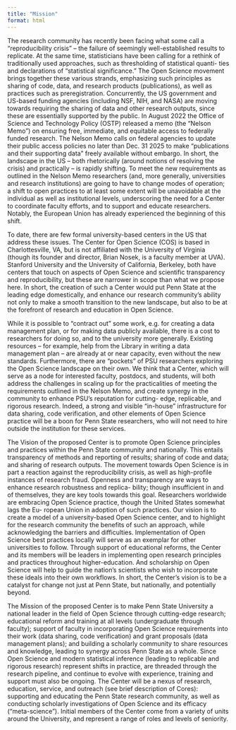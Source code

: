 ```yaml
---
title: "Mission"
format: html
---
```


The research community has recently been facing what some call a “reproducibility crisis” – the failure of seemingly well-established results to replicate. At the same time, statisticians have been calling for a rethink of traditionally used approaches, such as thresholding of statistical quanti- ties and declarations of “statistical significance.” The Open Science movement brings together these various strands, emphasizing such principles as sharing of code, data, and research products (publications), as well as practices such as preregistration. Concurrently, the US government and US-based funding agencies (including NSF, NIH, and NASA) are moving towards requiring the sharing of data and other research outputs, since these are essentially supported by the public. In August 2022 the Office of Science and Technology Policy (OSTP) released a memo (the “Nelson Memo”) on ensuring free, immediate, and equitable access to federally funded research. The Nelson Memo calls on federal agencies to update their public access policies no later than Dec. 31 2025 to make “publications and their supporting data” freely available without embargo. In short, the landscape in the US – both rhetorically (around notions of resolving the crisis) and practically – is rapidly shifting. To meet the new requirements as outlined in the Nelson Memo researchers (and, more generally, universities and research institutions) are going to have to change modes of operation; a shift to open practices to at least some extent will be unavoidable at the individual as well as institutional levels, underscoring the need for a Center to coordinate faculty efforts, and to support and educate researchers. Notably, the European Union has already experienced the beginning of this shift.

To date, there are few formal university-based centers in the US that address these issues. The Center for Open Science (COS) is based in Charlottesville, VA, but is not affiliated with the University of Virginia (though its founder and director, Brian Nosek, is a faculty member at UVA). Stanford University and the University of California, Berkeley, both have centers that touch on aspects of Open Science and scientific transparency and reproducibility, but these are narrower in scope than what we propose here. In short, the creation of such a Center would put Penn State at the leading edge domestically, and enhance our research community’s ability not only to make a smooth transition to the new landscape, but also to be at the forefront of research and education in Open Science.

While it is possible to “contract out” some work, e.g. for creating a data management plan, or for making data publicly available, there is a cost to researchers for doing so, and to the university more generally. Existing resources – for example, help from the Library in writing a data management plan – are already at or near capacity, even without the new standards. Furthermore, there are “pockets” of PSU researchers exploring the Open Science landscape on their own. We think that a Center, which will serve as a node for interested faculty, postdocs, and students, will both address the challenges in scaling up for the practicalities of meeting the requirements outlined in the Nelson Memo, and create synergy in the community to enhance PSU’s reputation for cutting- edge, replicable, and rigorous research. Indeed, a strong and visible “in-house” infrastructure for data sharing, code verification, and other elements of Open Science practice will be a boon for Penn State researchers, who will not need to hire outside the institution for these services.

The Vision of the proposed Center is to promote Open Science principles and practices within the Penn State community and nationally. This entails transparency of methods and reporting of results; sharing of code and data; and sharing of research outputs. The movement towards Open Science is in part a reaction against the reproducibility crisis, as well as high-profile instances of research fraud. Openness and transparency are ways to enhance research robustness and replica- bility; though insufficient in and of themselves, they are key tools towards this goal. Researchers worldwide are embracing Open Science practice, though the United States somewhat lags the Eu- ropean Union in adoption of such practices. Our vision is to create a model of a university-based Open Science center, and to highlight for the research community the benefits of such an approach, while acknowledging the barriers and difficulties. Implementation of Open Science best practices locally will serve as an exemplar for other universities to follow. Through support of educational reforms, the Center and its members will be leaders in implementing open research principles and practices throughout higher-education. And scholarship on Open Science will help to guide the nation’s scientists who wish to incorporate these ideals into their own workflows. In short, the Center’s vision is to be a catalyst for change not just at Penn State, but nationally, and potentially beyond.

The Mission of the proposed Center is to make Penn State University a national leader in the field of Open Science through cutting-edge research; educational reform and training at all levels (undergraduate through faculty); support of faculty in incorporating Open Science requirements into their work (data sharing, code verification) and grant proposals (data management plans); and building a scholarly community to share resources and knowledge, leading to synergy across Penn State as a whole. Since Open Science and modern statistical inference (leading to replicable and rigorous research) represent shifts in practice, are threaded through the research pipeline, and continue to evolve with experience, training and support must also be ongoing. The Center will be a nexus of research, education, service, and outreach (see brief description of Cores): supporting and educating the Penn State research community, as well as conducting scholarly investigations of Open Science and its efficacy (“meta-science”). Initial members of the Center come from a variety of units around the University, and represent a range of roles and levels of seniority.
